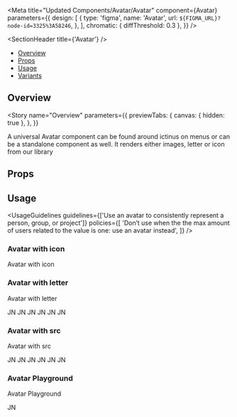 
<Meta
  title="Updated Components/Avatar/Avatar"
  component={Avatar}
  parameters={{
    design: [
      {
        type: 'figma',
        name: 'Avatar',
        url: `${FIGMA_URL}?node-id=3325%3A58246`,
      },
    ],
    chromatic: { diffThreshold: 0.3 },
  }}
/>

<SectionHeader title={'Avatar'} />

- [Overview](#overview)
- [Props](#props)
- [Usage](#usage)
- [Variants](#variants)

## Overview

<Story
  name="Overview"
  parameters={{
    previewTabs: {
      canvas: { hidden: true },
    },
  }}
>
  <Overview>
    A universal Avatar component can be found around ictinus on menus or can be a standalone
    component as well. It renders either images, letter or icon from our library
  </Overview>
</Story>

## Props

<Props of={Avatar} />

## Usage

<UsageGuidelines
  guidelines={['Use an avatar to consistently represent a person, group, or project']}
  policies={[
    'Don’t use when the the max amount of users related to the value is one: use an avatar instead',
  ]}
/>

<SubsectionHeader title="Variants" />

### Avatar with icon

Avatar with icon

<Preview>
  <Story name="Avatar with icon">
    <Stack>
      <Avatar size={1} color={'blue'} iconName={'user'} />
      <Avatar size={2} color={'blue'} iconName={'alert'} />
      <Avatar size={3} color={'blue'} iconName={'clock'} />
      <Avatar size={4} color={'blue'} iconName={'earnings'} />
      <Avatar size={5} color={'blue'} iconName={'settings'} />
      <Avatar size={6} color={'blue'} iconName={'view'} />
    </Stack>
  </Story>
</Preview>

### Avatar with letter

Avatar with letter

<Preview>
  <Story name="Avatar with letter">
    <Stack>
      <Avatar size={1} color={'blue'}>
        JN
      </Avatar>
      <Avatar size={2} color={'blue'}>
        JN
      </Avatar>
      <Avatar size={3} color={'blue'}>
        JN
      </Avatar>
      <Avatar size={4} color={'blue'}>
        JN
      </Avatar>
      <Avatar size={5} color={'blue'}>
        JN
      </Avatar>
      <Avatar size={6} color={'blue'}>
        JN
      </Avatar>
    </Stack>
  </Story>
</Preview>

### Avatar with src

Avatar with src

<Preview>
  <Story name="Avatar with src">
    <Stack>
      <Avatar size={1} src={'https://mui.com/static/images/avatar/1.jpg'}>
        JN
      </Avatar>
      <Avatar size={2} src={'https://mui.com/static/images/avatar/1.jpg'}>
        JN
      </Avatar>
      <Avatar size={3} src={'https://mui.com/static/images/avatar/1.jpg'}>
        JN
      </Avatar>
      <Avatar size={4} src={'https://mui.com/static/images/avatar/1.jpg'}>
        JN
      </Avatar>
      <Avatar size={5} src={'https://mui.com/static/images/avatar/1.jpg'}>
        JN
      </Avatar>
      <Avatar size={6} src={'https://mui.com/static/images/avatar/1.jpg'}>
        JN
      </Avatar>
    </Stack>
  </Story>
</Preview>

### Avatar Playground

Avatar Playground

<Preview>
  <Story name="Avatar Playground" parameters={{ decorators: [withKnobs] }}>
    <Stack>
      <Avatar
        size={select('size', [1, 2, 3, 4, 5, 6], 1)}
        color={select('color', ['blue', 'teal', 'purple', 'red', 'orange'], 'blue')}
      >
        JN
      </Avatar>
      <Avatar
        size={select('size', [1, 2, 3, 4, 5, 6], 1)}
        src={'https://mui.com/static/images/avatar/1.jpg'}
        color={select('color', ['blue', 'teal', 'purple', 'red', 'orange'], 'blue')}
      />
      <Avatar
        size={select('size', [1, 2, 3, 4, 5, 6], 1)}
        color={select('color', ['blue', 'teal', 'purple', 'red', 'orange'], 'blue')}
      />
    </Stack>
  </Story>
</Preview>

